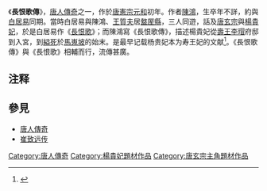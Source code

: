 《'''長恨歌傳'''》，[[唐人傳奇|唐人傳奇]]之一，作於[[唐憲宗|唐憲宗]][[元和_(唐朝)|元和]]初年。作者[[陳鴻_(唐朝)|陳鴻]]，生卒年不詳，約與[[白居易|白居易]]同期。當時白居易與陳鴻、[[王質夫|王質夫]]居[[盩厔縣|盩厔縣]]，三人同遊，話及[[唐玄宗|唐玄宗]]與[[楊貴妃|楊貴妃]]，於是白居易作《[[長恨歌|長恨歌]]》；而陳鴻寫《長恨歌傳》，描述楊貴妃從[[壽王|壽王]][[李瑁|李瑁]]府邸到入宮，到[[縊死|縊死]]於[[馬嵬坡|馬嵬坡]]的始末。是最早记载杨贵妃本为寿王妃的文献<ref name="a1">{{cite journal en
|quotes = 
|last = 
|first = 
|author = 黄权才
|coauthors = 
|date = 1992
|year = 
|month = 
|title = 《杨贵妃原为寿王妃之说不可信》
|journal = 广西师院学报
|volume = 
|issue = 1992年第10期
|pages = 
|publisher = 广西师范学院
|location = 广西壮族自治区南宁市
|issn = 1002-5227
|pmid = 
|doi = 
|bibcode = 
|oclc = 
|id = 
|url = http://www.cnki.com.cn/Article/CJFDTotal-SYXI199201016.htm
|language = Zh-hans
|format = 
|accessdate = 
|laysummary = 
|laysource = 
|laydate = 
|quote = 
|archive-date = 2019-07-10
|archive-url = https://web.archive.org/web/20190710180734/http://www.cnki.com.cn/Article/CJFDTotal-SYXI199201016.htm
|dead-url = no
}}</ref>。《長恨歌傳》與《長恨歌》相輔而行，流傳甚廣。

== 注释 ==

{{Reflist}}

==參見==
{{wikisource}}
*[[唐人傳奇|唐人傳奇]]
*[[崔致远传|崔致远传]]

[[Category:唐人傳奇|Category:唐人傳奇]]
[[Category:楊貴妃題材作品|Category:楊貴妃題材作品]]
[[Category:唐玄宗主角題材作品|Category:唐玄宗主角題材作品]]
